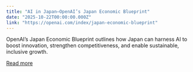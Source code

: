 ```yaml
---
title: "AI in Japan—OpenAI’s Japan Economic Blueprint"
date: "2025-10-22T00:00:00.000Z"
link: "https://openai.com/index/japan-economic-blueprint"
---
```


OpenAI’s Japan Economic Blueprint outlines how Japan can harness AI to boost innovation, strengthen competitiveness, and enable sustainable, inclusive growth.

[Read more](https://openai.com/index/japan-economic-blueprint)
